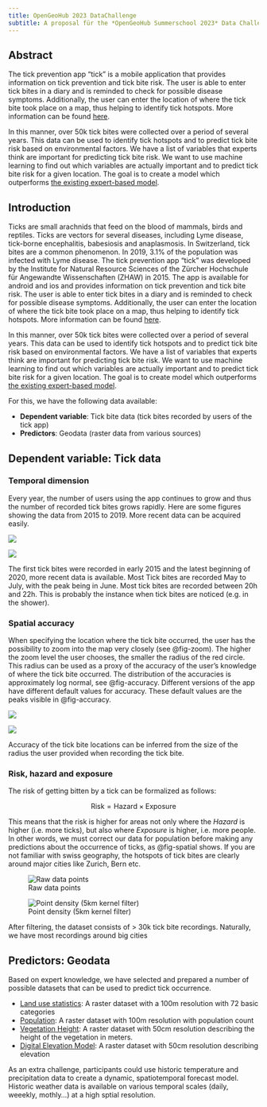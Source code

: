 ```yaml
---
title: OpenGeoHub 2023 DataChallenge
subtitle: A proposal für the *OpenGeoHub Summerschool 2023* Data Challenge
---
```




## Abstract

The tick prevention app "tick" is a mobile application that provides information on tick prevention and tick bite risk. The user is able to enter tick bites in a diary and is reminded to check for possible disease symptoms. Additionally, the user can enter the location of where the tick bite took place on a map, thus helping to identify tick hotspots. More information can be found [here](https://www.zhaw.ch/en/lsfm/business-services/natural-resource-sciences/ticks/tick-app/?mdrv=www.zhaw.ch&cHash=a51a3a438004a34df53e9a544e4b070b).

In this manner, over 50k tick bites were collected over a period of several years. This data can be used to identify tick hotspots and to predict tick bite risk based on environmental factors. We have a list of variables that experts think are important for predicting tick bite risk. We want to use machine learning to find out which variables are actually important and to predict tick bite risk for a given location. The goal is to create a model which outperforms [the existing expert-based model](https://map.geo.admin.ch/?lang=en&topic=ech&bgLayer=ch.swisstopo.pixelkarte-farbe&layers=ch.bag.zeckenstichmodell&E=2673880.30&N=1214206.44&zoom=8&layers_opacity=0.75).


## Introduction

Ticks are small arachnids that feed on the blood of mammals, birds and reptiles. Ticks are vectors for several diseases, including Lyme disease, tick-borne encephalitis, babesiosis and anaplasmosis. In Switzerland, tick bites are a common phenomenon. In 2019, 3.1% of the population was infected with Lyme disease. The tick prevention app "tick" was developed by the Institute for Natural Resource Sciences of the Zürcher Hochschule für Angewandte Wissenschaften (ZHAW) in 2015. The app is available for android and ios and provides information on tick prevention and tick bite risk. The user is able to enter tick bites in a diary and is reminded to check for possible disease symptoms. Additionally, the user can enter the location of where the tick bite took place on a map, thus helping to identify tick hotspots. More information can be found [here](https://www.zhaw.ch/en/lsfm/business-services/natural-resource-sciences/ticks/tick-app/?mdrv=www.zhaw.ch&cHash=a51a3a438004a34df53e9a544e4b070b).

In this manner, over 50k tick bites were collected over a period of several years. This data can be used to identify tick hotspots and to predict tick bite risk based on environmental factors. We have a list of variables that experts think are important for predicting tick bite risk. We want to use machine learning to find out which variables are actually important and to predict tick bite risk for a given location. The goal is to create model which outperforms [the existing expert-based model](https://map.geo.admin.ch/?lang=en&topic=ech&bgLayer=ch.swisstopo.pixelkarte-farbe&layers=ch.bag.zeckenstichmodell&E=2673880.30&N=1214206.44&zoom=8&layers_opacity=0.75).

For this, we have the following data available:

- **Dependent variable**: Tick bite data (tick bites recorded by users of the tick app)
- **Predictors**: Geodata (raster data from various sources)

## Dependent variable: Tick data

### Temporal dimension

Every year, the number of users using the app continues to grow and thus the number of recorded tick bites grows rapidly. Here are some figures showing the data from 2015 to 2019. More recent data can be acquired easily.


<!-- ![](images/unnamed-chunk-37-1.png){#fig-yearly} -->

:::{#fig-temporal layout-nrow=1}

![](images/unnamed-chunk-38-1.png){#fig-yearly2}


![](images/unnamed-chunk-39-1.png){#fig-timeofday}



The first tick bites were recorded in early 2015 and the latest beginning of 2020, more recent data is available.
Most Tick bites are recorded May to July, with the peak being in June. 
Most tick bites are recorded between 20h and 22h. This is probably the instance when tick bites are noticed (e.g. in the shower). 
:::


### Spatial accuracy

When specifying the location where the tick bite occurred, the user has the possibility to zoom into the map very closely (see @fig-zoom). The higher the zoom level the user chooses, the smaller the radius of the red circle. This radius can be used as a proxy of the accuracy of the user's knowledge of where the tick bite occurred. The distribution of the accuracies is approximately log normal, see @fig-accuracy. Different versions of the app have different default values for accuracy. These default values are the peaks visible in @fig-accuracy.




:::{#fig-spat layout="[[30,70]]"}

![](images/spatial_accuracy.jpg){#fig-zoom}


![](images/unnamed-chunk-26-1.png){#fig-accuracy}


Accuracy of the tick bite locations can be inferred from the size of the radius the user provided when recording the tick bite.
:::


### Risk, hazard and exposure

The risk of getting bitten by a tick can be formalized as follows:

$$\text{Risk} = \text{Hazard} \times \text{Exposure}$$


This means that the risk is higher for areas not only where the *Hazard* is higher (i.e. more ticks), but also where *Exposure* is higher, i.e. more people. In other words, we must correct our data for population before making any predictions about the occurrence of ticks, as @fig-spatial shows. If you are not familiar with swiss geography, the hotspots of tick bites are clearly around major cities like Zurich, Bern etc. 


:::{#fig-spatial layout-nrow=1}


![Raw data points](images/unnamed-chunk-14-1.png){#fig-spatial-raw}

![Point density (5km kernel filter)](images/unnamed-chunk-15-2.png){#fig-spatial-kde}

After filtering, the dataset consists of > 30k tick bite recordings. Naturally, we have most recordings around big cities
:::



## Predictors: Geodata

Based on expert knowledge, we have selected and prepared a number of possible datasets that can be used to predict tick occurrence. 

- [Land use statistics](https://map.geo.admin.ch/?lang=en&topic=ech&bgLayer=ch.swisstopo.pixelkarte-farbe&layers=ch.bfs.arealstatistik&layers_opacity=0.75&layers_timestamp=2018): A raster dataset with a 100m resolution with 72 basic categories
- [Population](https://map.geo.admin.ch/?lang=en&topic=ech&bgLayer=ch.swisstopo.pixelkarte-farbe&layers=ch.bfs.volkszaehlung-bevoelkerungsstatistik_einwohner&layers_timestamp=2021&E=2677260.22&N=1214005.67&zoom=10): A raster dataset with 100m resolution with population count
- [Vegetation Height](https://map.geo.admin.ch/?lang=en&topic=ech&bgLayer=ch.swisstopo.pixelkarte-farbe&layers=ch.bafu.landesforstinventar-vegetationshoehenmodell&E=2673314.45&N=1210711.46&zoom=5&layers_opacity=0.5): A raster dataset with 50cm resolution describing the height of the vegetation in meters.
- [Digital Elevation Model](https://map.geo.admin.ch/?lang=en&topic=ech&bgLayer=ch.swisstopo.pixelkarte-farbe&layers=ch.swisstopo.swissalti3d-reliefschattierung_monodirektional&E=2674016.86&N=1214686.09&zoom=11): A raster dataset with 50cm resolution describing elevation


As an extra challenge, participants could use historic temperature and precipitation data to create a dynamic, spatiotemporal forecast model. Historic weather data is available on various temporal scales (daily, weeekly, mothly...) at a high sptial resolution. 
